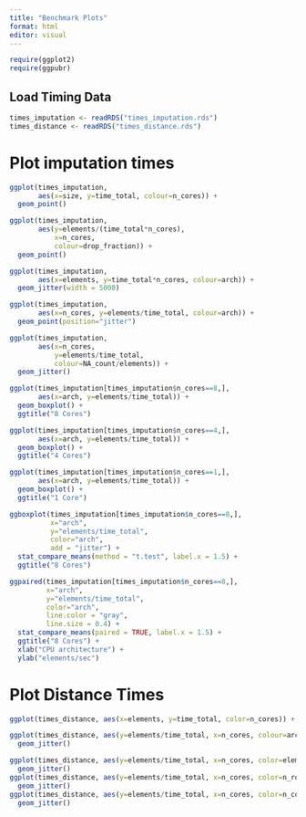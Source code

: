 ```yaml
---
title: "Benchmark Plots"
format: html
editor: visual
---
```


```r
require(ggplot2) 
require(ggpubr)
```

## Load Timing Data

```r
times_imputation <- readRDS("times_imputation.rds")
times_distance <- readRDS("times_distance.rds")
```

# Plot imputation times
```r
ggplot(times_imputation, 
       aes(x=size, y=time_total, colour=n_cores)) + 
  geom_point()
```

```r
ggplot(times_imputation, 
       aes(y=elements/(time_total*n_cores), 
           x=n_cores, 
           colour=drop_fraction)) + 
  geom_point()
```

```r
ggplot(times_imputation, 
       aes(x=elements, y=time_total*n_cores, colour=arch)) +
  geom_jitter(width = 5000)
```

```r
ggplot(times_imputation, 
       aes(x=n_cores, y=elements/time_total, colour=arch)) +
  geom_point(position="jitter")
```

```r
ggplot(times_imputation, 
       aes(x=n_cores, 
           y=elements/time_total, 
           colour=NA_count/elements)) + 
  geom_jitter()
```

```r
ggplot(times_imputation[times_imputation$n_cores==8,], 
       aes(x=arch, y=elements/time_total)) +
  geom_boxplot() + 
  ggtitle("8 Cores")

ggplot(times_imputation[times_imputation$n_cores==4,], 
       aes(x=arch, y=elements/time_total)) + 
  geom_boxplot() + 
  ggtitle("4 Cores") 

ggplot(times_imputation[times_imputation$n_cores==1,], 
       aes(x=arch, y=elements/time_total)) + 
  geom_boxplot() + 
  ggtitle("1 Core")
```

```r
ggboxplot(times_imputation[times_imputation$n_cores==8,], 
          x="arch", 
          y="elements/time_total", 
          color="arch", 
          add = "jitter") + 
  stat_compare_means(method = "t.test", label.x = 1.5) + 
  ggtitle("8 Cores")
```

```r
ggpaired(times_imputation[times_imputation$n_cores==8,], 
         x="arch", 
         y="elements/time_total", 
         color="arch", 
         line.color = "gray", 
         line.size = 0.4) + 
  stat_compare_means(paired = TRUE, label.x = 1.5) + 
  ggtitle("8 Cores") + 
  xlab("CPU architecture") + 
  ylab("elements/sec")
```
# Plot Distance Times
```r
ggplot(times_distance, aes(x=elements, y=time_total, color=n_cores)) + geom_point()
```

```r
ggplot(times_distance, aes(y=elements/time_total, x=n_cores, colour=arch)) + 
  geom_jitter()
```

```r
ggplot(times_distance, aes(y=elements/time_total, x=n_cores, color=elements)) + 
  geom_jitter()
ggplot(times_distance, aes(y=elements/time_total, x=n_cores, color=n_rows)) + 
  geom_jitter()
ggplot(times_distance, aes(y=elements/time_total, x=n_cores, color=n_cols)) + 
  geom_jitter()
```
